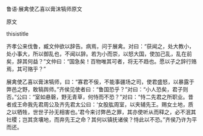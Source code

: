 


鲁语·展禽使乙喜以膏沫犒师原文

原文

thisistitle

齐孝公来伐鲁，臧文仲欲以辞告。病焉，问于展禽。对曰：“获闻之，处大教小，处小事大，所以御乱也，不闻以辞。若为小而崇，以怒大国，使加己乱，乱在前矣，辞其何益？”文仲曰：“国急矣！百物唯其可者，将无不趋也。愿以子之辞行赂焉，其可赂乎？”

展禽使乙喜以膏沫犒师，曰：“寡君不佞，不能事疆场之司，使君盛怒，以暴露于弊邑之野，敢犒舆师。”齐侯见使者曰：“鲁国恐乎？”对曰：“小人恐矣，君子则否。”公曰：“室如悬磬，野无青草，何恃而不恐？”对曰：“恃二先君之所职业。昔者成王命我先君周公及齐先君太公曰：‘女股肱周室，以夹辅先王。赐女土地，质之以牺牲，世世子孙无相害也。’君今来讨弊邑之罪，其亦使听从而释之，必不泯其社稷；岂其贪壤地，而弃先王之命？其何以镇抚诸侯？恃此以不恐。”齐侯乃许为平而还。

